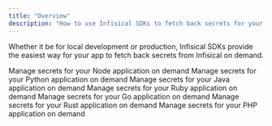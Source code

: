 ```yaml
---
title: "Overview"
description: "How to use Infisical SDKs to fetch back secrets for your app"
---
```


Whether it be for local development or production, Infisical SDKs provide the easiest way for your app to fetch back secrets from Infisical on demand.

<CardGroup cols={2}>
  <Card
    title="Node"
    href="https://github.com/Infisical/infisical-node"
    icon="node"
    color="#68a063"
  >
    Manage secrets for your Node application on demand
  </Card>
  <Card 
    href="https://github.com/Infisical/infisical-python" 
    title="Python" 
    icon="python" 
    color="#4c8abe"
    >
    Manage secrets for your Python application on demand
  </Card>
  <Card 
    href="/sdks/languages/java" 
    title="Java" 
    icon="java"
    color="#e41f23"
>
    Manage secrets for your Java application on demand
  </Card>
  <Card
    href="/sdks/languages/ruby"
    title="Ruby"
    icon="gem"
    color="#ac0d01"
  >
    Manage secrets for your Ruby application on demand
  </Card>
  <Card
    href="/sdks/languages/go"
    title="Golang"
    icon="golang"
    color="#00add8"
  >
    Manage secrets for your Go application on demand
  </Card>
  <Card
    href="/sdks/languages/rust"
    title="Rust"
    icon="rust"
    color="#cd412b"
  >
    Manage secrets for your Rust application on demand
  </Card>
  <Card
    href="/sdks/languages/php"
    title="PHP"
    icon="php"
    color="#787cb4"
  >
    Manage secrets for your PHP application on demand
  </Card>
</CardGroup>